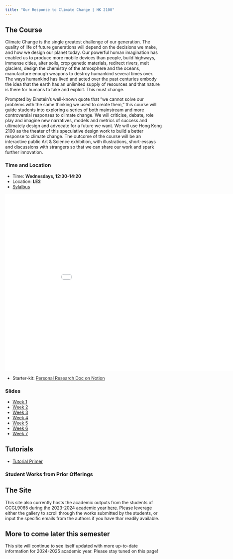 ```yaml
---
title: "Our Response to Climate Change | HK 2100"
---
```



## The Course

Climate Change is the single greatest challenge of our generation. The quality of life of future generations will depend on the decisions we make, and how we design our planet today. Our powerful human imagination has enabled us to produce more mobile devices than people, build highways, immense cities, alter soils, crop genetic materials, redirect rivers, melt glaciers, design the chemistry of the atmosphere and the oceans, manufacture enough weapons to destroy humankind several times over. The ways humankind has lived and acted over the past centuries embody the idea that the earth has an unlimited supply of resources and that nature is there for humans to take and exploit. This must change.

Prompted by Einstein’s well-known quote that “we cannot solve our problems with the same thinking we used to create them,” this course will guide students into exploring a series of both mainstream and more controversial responses to climate change. We will criticise, debate, role play and imagine new narratives, models and metrics of success and ultimately design and advocate for a future we want. We will use Hong Kong 2100 as the theater of this speculative design work to build a better response to climate change. The outcome of the course will be an interactive public Art & Science exhibition, with illustrations, short-essays and discussions with strangers so that we can share our work and spark further innovation.

### Time and Location

- Time: **Wednesdays, 12:30-14:20**
- Location: **LE2**
- [Sylalbus](data/CCGL9065_2425.pdf)

<!-- <iframe src="https://docs.google.com/presentation/d/e/2PACX-1vQFI36A-cU3WSl4UEkUltCsnsa71z1F7sPDeBQrflVbeE8I0jQb7YcQOGzWNtVqwps-hACEKLrYm6fA/embed?start=false&loop=false&delayms=30000" frameborder="0" width="960" height="569" allowfullscreen="true" mozallowfullscreen="true" webkitallowfullscreen="true"></iframe> -->

```{=html}
<embed src="data/CCGL9065_W1.pdf" width="960" height="569" />
```

- Starter-kit: [Personal Research Doc on Notion](https://lopsided-impulse-a75.notion.site/CCGL9065-Our-Response-to-Climate-Change-Week-1-Us-vs-the-AI-17bd799d0aaa807ebf77f30ec2831e8f?pvs=4)

### Slides
- [Week 1](CCGL9065_W1D.qmd)
- [Week 2](CCGL9065_W2.qmd)
- [Week 3](CCGL9065_W3.qmd)
- [Week 4](CCGL9065_W4.qmd)
- [Week 5](data/W5_Architecture_Cities.pdf)
- [Week 6](CCGL9065_W6.qmd)
- [Week 7](CCGL9065_W7.qmd)

## Tutorials
- [Tutorial Primer](data/tut01.qmd)


### Student Works from Prior Offerings


## The Site

This site also currently hosts the academic outputs from the students of CCGL9065 during the 2023-2024 academic year [here](ind.qmd). Please leverage either the gallery to scroll through the works submitted by the students, or input the specific emails from the authors if you have thar readily available. 



## More to come later this semester 
This site will continue to see itself updated with more up-to-date information for 2024-2025 academic year. Please stay tuned on this page!